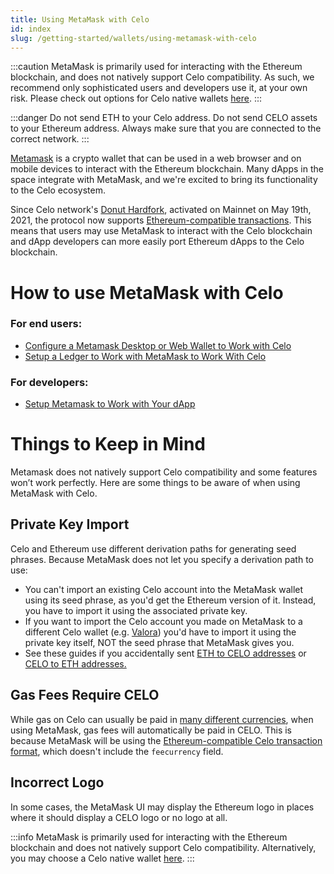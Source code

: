 ```yaml
---
title: Using MetaMask with Celo
id: index
slug: /getting-started/wallets/using-metamask-with-celo
---
```


:::caution
MetaMask is primarily used for interacting with the Ethereum blockchain, and does not natively support Celo compatibility. As such, we recommend only sophisticated users and developers use it, at your own risk. Please check out options for Celo native wallets [here](getting-started/wallets/index.md).
:::

:::danger
Do not send ETH to your Celo address. Do not send CELO assets to your Ethereum address.  Always make sure that you are connected to the correct network.
:::

[Metamask](https://metamask.io/) is a crypto wallet that can be used in a web browser and on mobile devices to interact with the Ethereum blockchain. Many dApps in the space integrate with MetaMask, and we're excited to bring its functionality to the Celo ecosystem.

Since Celo network's [Donut Hardfork](https://github.com/celo-org/celo-proposals/blob/master/CIPs/cip-0027.md), activated on Mainnet on May 19th, 2021, the protocol now supports [Ethereum-compatible transactions](https://github.com/celo-org/celo-proposals/blob/master/CIPs/cip-0035.md). This means that users may use MetaMask to interact with the Celo blockchain and dApp developers can more easily port Ethereum dApps to the Celo blockchain.

# **How to use MetaMask with Celo**

### **For end users:**

* [Configure a Metamask Desktop or Web Wallet to Work with Celo](manual-setup)
* [Setup a Ledger to Work with MetaMask to Work With Celo](using-a-ledger-with-metamask)

### **For developers:**

* [Setup Metamask to Work with Your dApp](programmatic-setup)

# **Things to Keep in Mind**

Metamask does not natively support Celo compatibility and some features won’t work perfectly. Here are some things to be aware of when using MetaMask with Celo.

## **Private Key Import**

Celo and Ethereum use different derivation paths for generating seed phrases. Because MetaMask does not let you specify a derivation path to use:
  * You can't import an existing Celo account into the MetaMask wallet using its seed phrase, as you'd get the Ethereum version of it. Instead, you have to import it using the associated private key.
  * If you want to import the Celo account you made on MetaMask to a different Celo wallet (e.g. [Valora](https://valoraapp.com/)) you'd have to import it using the private key itself, NOT the seed phrase that MetaMask gives you.
  * See these guides if you accidentally sent [ETH to CELO addresses](../../celo-holder-guide/celo-recovery) or [CELO to ETH addresses.](../../celo-holder-guide/eth-recovery)

## Gas Fees Require CELO

While gas on Celo can usually be paid in [many different currencies](../../celo-codebase/protocol/transactions/erc20-transaction-fees), when using MetaMask, gas fees will automatically be paid in CELO. This is because MetaMask will be using the [Ethereum-compatible Celo transaction format](https://github.com/celo-org/celo-proposals/blob/master/CIPs/cip-0035.md), which doesn't include the `feecurrency` field.

## Incorrect Logo

In some cases, the MetaMask UI may display the Ethereum logo in places where it should display a CELO logo or no logo at all.

:::info
MetaMask is primarily used for interacting with the Ethereum blockchain and does not natively support Celo compatibility. Alternatively, you may choose a Celo native wallet [here](../../getting-started/wallets).
:::
